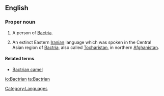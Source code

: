 ==English==

===Proper noun===
{{en-proper-noun|Bactrians}}
{{wikipedia}}

# {{countable}} A person of [[Bactria]].
# {{uncountable}} An extinct Eastern [[Iranian]] language which was spoken in the Central Asian region of [[Bactria]], also called [[Tocharistan]], in northern [[Afghanistan]].

====Related terms====
* [[Bactrian camel]]

[[Category:Languages]]

[[io:Bactrian]]
[[ta:Bactrian]]